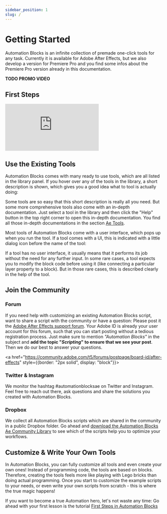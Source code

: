 ```yaml
---
sidebar_position: 1
slug: /
---
```



# Getting Started

Automation Blocks is an infinite collection of premade one-click tools for any task. Currently it is available for Adobe After Effects, but we also develop a version for Premiere Pro and you find some infos about the Premiere Pro version already in this documentation.

**TODO PROMO VIDEO**

## First Steps

<div class="video-container"><iframe src="https://www.youtube.com/embed/tQUHDB7t6cc?rel=0"  frameborder="0" allowfullscreen="allowfullscreen"></iframe>
</div>

## Use the Existing Tools

Automation Blocks comes with many ready to use tools, which are all listed in the library panel.
If you hover over any of the tools in the library, a short description is shown, which gives you a good idea what to tool is actually doing:

<RetinaImg src="/img/overview/toolsHelpAndHelpTip.png" alt="help in the Automation Blocks library"/>

Some tools are so easy that this short description is really all you need. But some more comprehensive tools also come with an in-depth documentation. Just select a tool in the library and then click the "Help" button in the top right corner to open this in-depth documentation. You find all those in-depth documentations in the section [Ae Tools](tools-ae/overviewToolsAe).

Most tools of Automation Blocks come with a user interface, which pops up when you run the tool. If a tool comes with a UI, this is indicated with a little dialog icon before the name of the tool:

<RetinaImg src="/img/overview/libraryUiIconExplanation.png" alt="icon indicating that tool has a user interface"/>

If a tool has no user interface, it usually means that it performs its job without the need for any further input. In some rare cases, a tool expects you to modify the block code before using it (like connecting a particular layer property to a block). But in those rare cases, this is described clearly in the help of the tool.

## Join the Community

### Forum

If you need help with customizing an existing Automation Blocks script, want to share a script with the community or have a question: Please post it the [Adobe After Effects support forum](https://community.adobe.com/t5/after-effects/ct-p/ct-after-effects?page=1&sort=latest_replies&filter=unresolved&lang=all&tabid=discussions). 
Your Adobe ID is already your user account for this forum, such that you can start posting without a tedious registration process. Just make sure to mention *"Automation Blocks"* in the subject and **add the topic "*Scripting*" to ensure that we see your post**. Then we do our best to answer your questions.

<a href="https://community.adobe.com/t5/forums/postpage/board-id/after-effects" style={{border: "2px solid", display: "block"}}><RetinaImg src="/img/overview/postAdobeForum.png" alt="post questions in the Adobe forum"/></a>

### Twitter & Instagram

We monitor the hashtag #automationblocksae on Twitter and Instagram. Feel free to reach out there, ask questions and share the solutions you created with Automation Blocks.

### Dropbox

We collect all Automation Blocks scripts which are shared in the community in a public Dropbox folder. Go ahead and [download the Automation Blocks Ae Community Library](https://www.dropbox.com/sh/cn22c945d3orqkm/AACGBuhhRmx3L_lpZ69Rh7Q_a?dl=0) to see which of the scripts help you to optimize your workflows. 

## Customize & Write Your Own Tools

In Automation Blocks, you can fully customize all tools and even create your own ones! Instead of programming code, the tools are based on blocks. Therefore, creating the tools feels more like playing with Lego bricks than doing actual programming. Once you start to customize the example scripts to your needs, or even write your own scripts from scratch - this is where the true magic happens! 

If you want to become a true Automation hero, let's not waste any time:  Go ahead with your first lesson is the tutorial [First Steps in Automation Blocks](tutorials-pr/firstSteps)